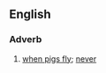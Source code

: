 ==English==

===Adverb===
{{infl|en|adverb|head=in the [[reign]] of [[queen|Queen]] [[dick|Dick]]}}

# {{idiom|UK}} [[when pigs fly]]; [[never]]